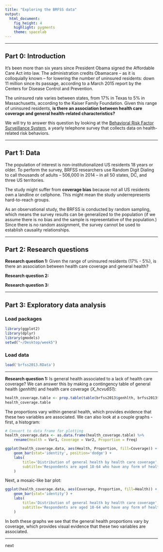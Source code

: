 ```yaml
---
title: "Exploring the BRFSS data"
output: 
  html_document: 
    fig_height: 4
    highlight: pygments
    theme: spacelab
---
```


* * *

## Part 0: Introduction

It's been more than six years since President Obama signed the Affordable Care Act into law. The administration credits Obamacare -- as it is colloquially known -- for lowering the number of uninsured residents: down 11 million since its passage, according to a March 2015 report by the Centers for Disease Control and Prevention.

The uninsured rate varies between states, from 17% in Texas to 5% in Massachusetts, according to the Kaiser Family Foundation. Given this range of uninsured residents, **is there an association between health care coverage and general health-related characteristics?**

We will try to answer this question by looking at the [Behavioral Risk Factor Surveillance System](http://www.cdc.gov/brfss), a yearly telephone survey that collects data on health-related risk behaviors.

* * *

## Part 1: Data

The population of interest is non-institutionalized US residents 18 years or older. To perform the survey, BRFSS researchers use Random Digit Dialing to call thousands of adults -- 506,000 in 2014 -- in all 50 states, DC, and three US territories.

The study might suffer from **coverage bias** because not all US residents own a landline or cellphone. This might mean the study underrepresents hard-to-reach groups.

As an observational study, the BRFSS is conducted by random sampling, which means the survey results can be generalized to the population (if we assume there is no bias and the sample is representative of the population.) Since there is no random assignment, the survey cannot be used to establish causality relationships.

* * *

## Part 2: Research questions

**Research question 1:** Given the range of uninsured residents (17% - 5%), is there an association between health care coverage and general health?

**Research question 2:**

**Research question 3:**

* * *

## Part 3: Exploratory data analysis

### Load packages

```r
library(ggplot2)
library(dplyr)
library(gmodels)
setwd("~/Desktop/week5")
```

### Load data

```r
load('brfss2013.RData')
```
* * *
**Research question 1:** Is general health associated to a lack of health care coverage? We can answer this by making a contingency table of general health (*genhlth*) and health care coverage (*X_hcvu651*):

```r
health_coverage.table <- prop.table(table(brfss2013$genhlth, brfss2013$X_hcvu651), 2)
health_coverage.table
```

The proportions vary within general health, which provides evidence that these two variables are associated. We can also look at a couple graphs - first, a histogram:
```r
# Convert to data frame for plotting
health_coverage.data <- as.data.frame(health_coverage.table) %>%
	rename(Health = Var1, Coverage = Var2, Proportion = Freq)

ggplot(health_coverage.data, aes(Health, Proportion, fill=Coverage)) +
	geom_bar(stat='identity', position='dodge') +
	labs(
		title='Distribution of general health by health care coverage',
		subtitle='Respondents are aged 18-64 who have any form of health care coverage'
	)
```

Next, a mosaic-like bar plot:
```r
ggplot(health_coverage.data, aes(Coverage, Proportion, fill=Health)) +
	geom_bar(stat='identity') +
	labs(
		title='Distribution of general health by health care coverage',
		subtitle='Respondents are aged 18-64 who have any form of health care coverage'
	)
```

In both these graphs we see that the general health proportions vary by coverage, which provides visual evidence that these two variables are associated.

***

next













